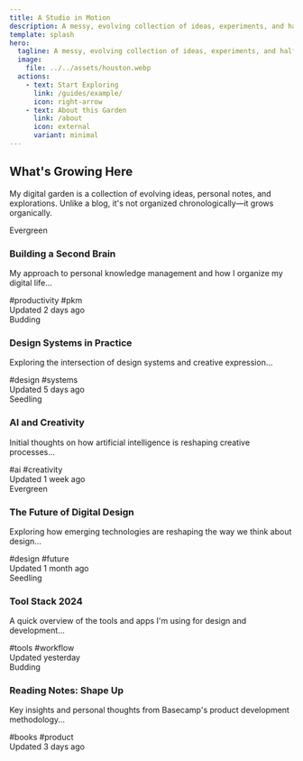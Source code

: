 ```yaml
---
title: A Studio in Motion
description: A messy, evolving collection of ideas, experiments, and half-finished brilliance—because staying in one lane was never the plan.
template: splash
hero:
  tagline: A messy, evolving collection of ideas, experiments, and half-finished brilliance—because staying in one lane was never the plan.
  image:
    file: ../../assets/houston.webp
  actions:
    - text: Start Exploring
      link: /guides/example/
      icon: right-arrow
    - text: About this Garden
      link: /about
      icon: external
      variant: minimal
---
```



## What's Growing Here

My digital garden is a collection of evolving ideas, personal notes, and explorations. Unlike a blog, it's not organized chronologically—it grows organically.

<Tabs>
  <TabItem label="Recently Updated">
    <CardGrid stagger>
      <Card className="garden-card">
        <div class="garden-tag evergreen">Evergreen</div>
        <h3>Building a Second Brain</h3>
        <p>My approach to personal knowledge management and how I organize my digital life...</p>
        <div class="note-meta">
          <div class="tags">
            <span>#productivity</span>
            <span>#pkm</span>
          </div>
          <div class="updated">Updated 2 days ago</div>
        </div>
      </Card>
      <Card className="garden-card">
        <div class="garden-tag budding">Budding</div>
        <h3>Design Systems in Practice</h3>
        <p>Exploring the intersection of design systems and creative expression...</p>
        <div class="note-meta">
          <div class="tags">
            <span>#design</span>
            <span>#systems</span>
          </div>
          <div class="updated">Updated 5 days ago</div>
        </div>
      </Card>
      <Card className="garden-card">
        <div class="garden-tag seedling">Seedling</div>
        <h3>AI and Creativity</h3>
        <p>Initial thoughts on how artificial intelligence is reshaping creative processes...</p>
        <div class="note-meta">
          <div class="tags">
            <span>#ai</span>
            <span>#creativity</span>
          </div>
          <div class="updated">Updated 1 week ago</div>
        </div>
      </Card>
    </CardGrid>
  </TabItem>
  <TabItem label="Essays">
    <CardGrid stagger>
      <Card className="garden-card">
        <div class="garden-tag evergreen">Evergreen</div>
        <h3>The Future of Digital Design</h3>
        <p>Exploring how emerging technologies are reshaping the way we think about design...</p>
        <div class="note-meta">
          <div class="tags">
            <span>#design</span>
            <span>#future</span>
          </div>
          <div class="updated">Updated 1 month ago</div>
        </div>
      </Card>
    </CardGrid>
  </TabItem>
  <TabItem label="Quick Notes">
    <CardGrid stagger>
      <Card className="garden-card">
        <div class="garden-tag seedling">Seedling</div>
        <h3>Tool Stack 2024</h3>
        <p>A quick overview of the tools and apps I'm using for design and development...</p>
        <div class="note-meta">
          <div class="tags">
            <span>#tools</span>
            <span>#workflow</span>
          </div>
          <div class="updated">Updated yesterday</div>
        </div>
      </Card>
      <Card className="garden-card">
        <div class="garden-tag budding">Budding</div>
        <h3>Reading Notes: Shape Up</h3>
        <p>Key insights and personal thoughts from Basecamp's product development methodology...</p>
        <div class="note-meta">
          <div class="tags">
            <span>#books</span>
            <span>#product</span>
          </div>
          <div class="updated">Updated 3 days ago</div>
        </div>
      </Card>
    </CardGrid>
  </TabItem>
</Tabs>
